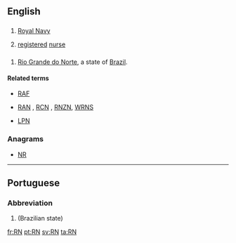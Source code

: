 ==English==

==={{initialism-old|en}}===
{{head|en}}

# {{context|UK|military|nautical|lang=en}} [[Royal Navy]]
# {{context|medicine|lang=en}} [[registered]] [[nurse]]

==={{abbreviation-old|en}}===
{{head|en}}

# [[Rio Grande do Norte]], a state of [[Brazil]].

====Related terms====
* {{sense|UK military}} [[RAF]]
* {{sense|UK military}} [[RAN]] , [[RCN]] , [[RNZN]], [[WRNS]]
* {{sense|medecine}} [[LPN]]

===Anagrams===
* [[NR#English|NR]]

----

==Portuguese==

===Abbreviation===
{{head|pt|abbreviation}}

# {{abbreviation of|Rio Grande do Norte|lang=pt}} (Brazilian state)

[[fr:RN]]
[[pt:RN]]
[[sv:RN]]
[[ta:RN]]